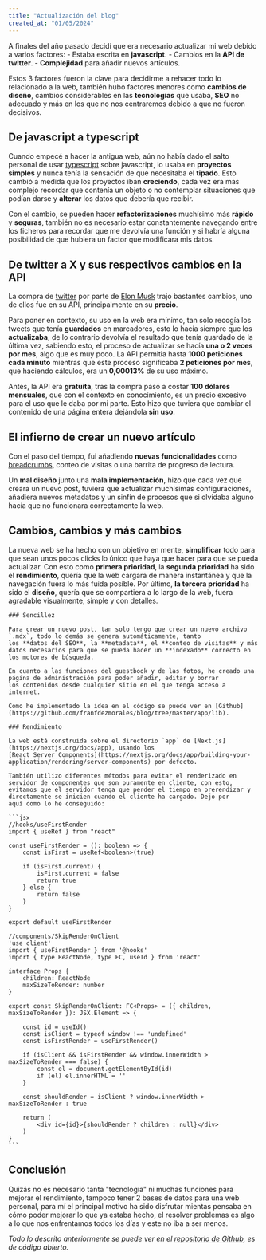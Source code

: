 ```yaml
---
title: "Actualización del blog"
created_at: "01/05/2024"
---
```


A finales del año pasado decidí que era necesario actualizar mi web debido a varios factores:
    - Estaba escrita en **javascript**.
    - Cambios en la **API de twitter**. 
    - **Complejidad** para añadir nuevos artículos.

Estos 3 factores fueron la clave para decidirme a rehacer todo lo relacionado a la web, también hubo factores menores
como **cambios de diseño**, cambios considerables en las **tecnologías** que usaba, **SEO** no adecuado y más en los que 
no nos centraremos debido a que no fueron decisivos.

## De javascript a typescript

Cuando empecé a hacer la antigua web, aún no había dado el salto personal de usar [typescript](https://www.typescriptlang.org/) 
sobre javascript, lo usaba en **proyectos simples** y nunca tenía la sensación de que necesitaba el **tipado**. 
Esto cambió a medida que  los proyectos iban **creciendo**, cada vez era mas complejo recordar 
que contenía un objeto o no contemplar situaciones que podían darse y **alterar** los datos que debería que recibir.

Con el cambio, se pueden hacer **refactorizaciones** muchísimo más **rápido** y **seguras**, también no es necesario estar constantemente
navegando entre los ficheros para recordar que me devolvía una función y si habría alguna posibilidad de que hubiera un factor
que modificara mis datos.

## De twitter a X y sus respectivos cambios en la API 

La compra de [twitter](https://twitter.com/) por parte de [Elon Musk](https://twitter.com/elonmusk) trajo bastantes cambios, 
uno de ellos fue en su API, principalmente en su **precio**. 

Para poner en contexto, su uso en la web era mínimo, tan solo recogía los tweets que tenía **guardados** en marcadores, 
esto lo hacía siempre que  los **actualizaba**, de lo contrario devolvía el resultado que tenía guardado de la última vez, 
sabiendo esto, el proceso de actualizar se hacía **una o 2 veces por mes**, algo que es muy poco. 
La API permitia hasta **1000 peticiones cada minuto** mientras que este proceso significaba **2 peticiones por mes**, que haciendo cálculos, 
era un **0,00013%** de su uso máximo.

Antes, la API era **gratuita**, tras la compra pasó a costar **100 dólares mensuales**, que con el contexto en conocimiento, es un precio excesivo 
para el uso que le daba por mi parte. Esto hizo que tuviera que cambiar el contenido de una página entera dejándola **sin uso**.

## El infierno de crear un nuevo artículo

Con el paso del tiempo, fui añadiendo **nuevas funcionalidades** como [breadcrumbs](https://carbondesignsystem.com/components/breadcrumb/usage/), 
conteo de visitas o una barrita de progreso de lectura. 

Un **mal diseño** junto una **mala implementación**, hizo que cada vez que creara un nuevo post, 
tuviera que actualizar muchísimas configuraciones, añadiera nuevos metadatos y un sinfín de procesos que si olvidaba
alguno hacía que no funcionara correctamente la web.

## Cambios, cambios y más cambios

La nueva web se ha hecho con un objetivo en mente, **simplificar** todo para que sean unos pocos clicks lo único que haya que hacer
para que se pueda actualizar. Con esto como **primera prioridad**, la **segunda prioridad** ha sido el **rendimiento**, quería que la web cargara
de manera instantánea y que la navegación fuera lo más fuida posible. Por último, **la tercera prioridad** ha sido el **diseño**, quería que se 
compartiera a lo largo de la web, fuera agradable visualmente, simple y con detalles.

    ### Sencillez 

    Para crear un nuevo post, tan solo tengo que crear un nuevo archivo `.mdx`, todo lo demás se genera automáticamente, tanto
    los **datos del SEO**, la **metadata**, el **conteo de visitas** y más datos necesarios para que se pueda hacer un **indexado** correcto en 
    los motores de búsqueda.

    En cuanto a las funciones del guestbook y de las fotos, he creado una página de administración para poder añadir, editar y borrar
    los contenidos desde cualquier sitio en el que tenga acceso a internet.

    Como he implementado la idea en el código se puede ver en [Github](https://github.com/franfdezmorales/blog/tree/master/app/lib).

    ### Rendimiento 

    La web está construida sobre el directorio `app` de [Next.js](https://nextjs.org/docs/app), usando los 
    [React Server Components](https://nextjs.org/docs/app/building-your-application/rendering/server-components) por defecto.

    También utilizo diferentes métodos para evitar el renderizado en servidor de componentes que son puramente en cliente, con esto, 
    evitamos que el servidor tenga que perder el tiempo en prerendizar y directamente se inicien cuando el cliente ha cargado. Dejo por
    aquí como lo he conseguido: 

    ```jsx
    //hooks/useFirstRender
    import { useRef } from "react"

    const useFirstRender = (): boolean => {
        const isFirst = useRef<boolean>(true)

        if (isFirst.current) {
            isFirst.current = false
            return true
        } else {
            return false
        }
    }

    export default useFirstRender

    //components/SkipRenderOnClient
    'use client'
    import { useFirstRender } from '@hooks'
    import { type ReactNode, type FC, useId } from 'react'

    interface Props {
        children: ReactNode
        maxSizeToRender: number
    }

    export const SkipRenderOnClient: FC<Props> = ({ children, maxSizeToRender }): JSX.Element => {

        const id = useId()
        const isClient = typeof window !== 'undefined'
        const isFirstRender = useFirstRender()

        if (isClient && isFirstRender && window.innerWidth > maxSizeToRender === false) {
            const el = document.getElementById(id)
            if (el) el.innerHTML = ''
        }

        const shouldRender = isClient ? window.innerWidth > maxSizeToRender : true

        return (
            <div id={id}>{shouldRender ? children : null}</div>
        )
    }
    ```
## Conclusión

Quizás no es necesario tanta "tecnología" ni muchas funciones para mejorar el rendimiento, tampoco tener 2 bases de datos para una web personal,
para mí el principal motivo ha sido disfrutar mientas pensaba en cómo poder mejorar lo que ya estaba hecho, el resolver problemas es algo
a lo que nos enfrentamos todos los días y este no iba a ser menos.

*Todo lo descrito anteriormente se puede ver en el [repositorio de Github](https://github.com/franfdezmorales/blog/), es de código abierto.*






